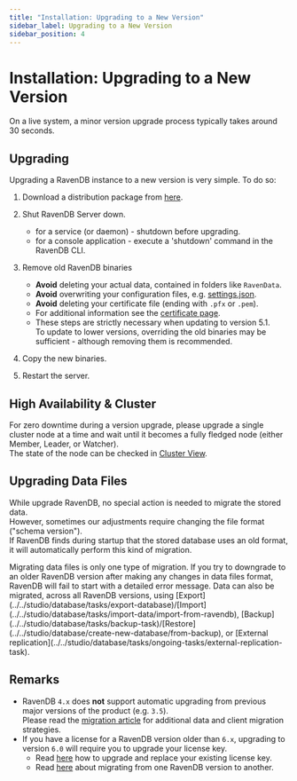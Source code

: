 ```yaml
---
title: "Installation: Upgrading to a New Version"
sidebar_label: Upgrading to a New Version
sidebar_position: 4
---
```



# Installation: Upgrading to a New Version

<Admonition type="info" title="Info">
On a live system, a minor version upgrade process typically takes around 30 seconds.
</Admonition>

## Upgrading

Upgrading a RavenDB instance to a new version is very simple. To do so:  

1. Download a distribution package from [here](https://ravendb.net/downloads).

2. Shut RavenDB Server down.  
    * for a service (or daemon) - shutdown before upgrading.  
    * for a console application - execute a 'shutdown' command in the RavenDB CLI.  

3. Remove old RavenDB binaries
    * **Avoid** deleting your actual data, contained in folders like `RavenData`.  
    * **Avoid** overwriting your configuration files, e.g. [settings.json](../../server/configuration/configuration-options#settings.json).  
    * **Avoid** deleting your certificate file (ending with `.pfx` or `.pem`).  
    * For additional information see the [certificate page](../../server/security/authentication/certificate-configuration).  
    * These steps are strictly necessary when updating to version 5.1.  
      To update to lower versions, overriding the old binaries may be sufficient - although removing them is recommended.  

4. Copy the new binaries.  

5. Restart the server.  

## High Availability & Cluster

For zero downtime during a version upgrade, please upgrade a single cluster node at 
a time and wait until it becomes a fully fledged node (either Member, Leader, or Watcher).  
The state of the node can be checked in [Cluster View](../../studio/cluster/cluster-view).  

## Upgrading Data Files

While upgrade RavenDB, no special action is needed to migrate the stored data.  
However, sometimes our adjustments require changing the file format ("schema version").  
If RavenDB finds during startup that the stored database uses an old format, it 
will automatically perform this kind of migration.  

<Admonition type="warning" title="Warning">
Migrating data files is only one type of migration.  
If you try to downgrade to an older RavenDB version after making any changes in data files 
format, RavenDB will fail to start with a detailed error message.  
Data can also be migrated, across all RavenDB versions, using 
[Export](../../studio/database/tasks/export-database)/[Import](../../studio/database/tasks/import-data/import-from-ravendb), 
[Backup](../../studio/database/tasks/backup-task)/[Restore](../../studio/database/create-new-database/from-backup), 
or [External replication](../../studio/database/tasks/ongoing-tasks/external-replication-task).  
</Admonition>

## Remarks

<Admonition type="info" title="Major version upgrade" id="major-version-upgrade" href="#major-version-upgrade">

* RavenDB `4.x` does **not** support automatic upgrading from previous major versions of the product (e.g. `3.5`).  
  Please read the [migration article](../../migration/server/data-migration) for additional data and client migration strategies.
* If you have a license for a RavenDB version older than `6.x`, upgrading to version `6.0` will require you 
  to upgrade your license key.  
   * Read [here](../../start/licensing/replace-license#upgrade-a-license-key-for-ravendb-6.x) how to upgrade 
     and replace your existing license key.  
   * Read [here](../../migration/server/data-migration) about migrating from one RavenDB version to another.  

</Admonition>

